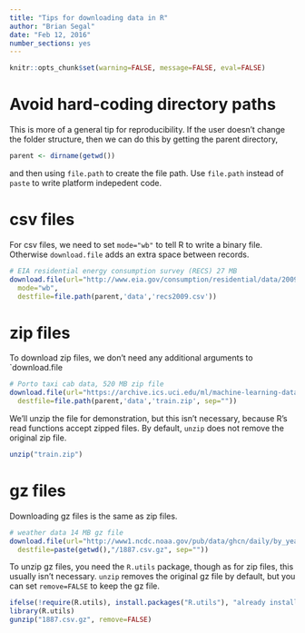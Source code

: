 ```yaml
---
title: "Tips for downloading data in R"
author: "Brian Segal"
date: "Feb 12, 2016"
number_sections: yes
---
```


```r
knitr::opts_chunk$set(warning=FALSE, message=FALSE, eval=FALSE)
```

# Avoid hard-coding directory paths

This is more of a general tip for reproducibility. If the user doesn't change the folder structure, then we can do this by getting the parent directory,

```r
parent <- dirname(getwd())
```

and then using `file.path` to create the file path. Use `file.path` instead of `paste` to write platform indepedent code. 

# csv files

For csv files, we need to set `mode="wb"` to tell R to write a binary file. Otherwise `download.file` adds an extra space between records.

```r
# EIA residential energy consumption survey (RECS) 27 MB
download.file(url="http://www.eia.gov/consumption/residential/data/2009/csv/recs2009_public.csv",
  mode="wb",
  destfile=file.path(parent,'data','recs2009.csv'))
```

# zip files

To download zip files, we don't need any additional arguments to `download.file

```r
# Porto taxi cab data, 520 MB zip file
download.file(url="https://archive.ics.uci.edu/ml/machine-learning-databases/00339/train.csv.zip",
  destfile=file.path(parent,'data','train.zip', sep=""))
```

We'll unzip the file for demonstration, but this isn't necessary, because R's read functions accept zipped files. By default, `unzip` does not remove the original zip file.

```r
unzip("train.zip")
```

# gz files

Downloading gz files is the same as zip files.

```r
# weather data 14 MB gz file
download.file(url="http://www1.ncdc.noaa.gov/pub/data/ghcn/daily/by_year/1887.csv.gz",
  destfile=paste(getwd(),"/1887.csv.gz", sep=""))
```

To unzip gz files, you need the `R.utils` package, though as for zip files, this usually isn't necessary. `unzip` removes the original gz file by default, but you can set `remove=FALSE` to keep the gz file.

```r
ifelse(!require(R.utils), install.packages("R.utils"), "already installed")
library(R.utils)
gunzip("1887.csv.gz", remove=FALSE)
```